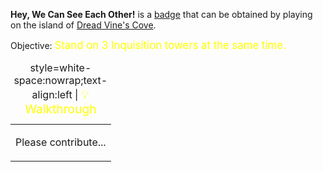 '''Hey, We Can See Each Other!''' is a [[Badges|badge]] that can be obtained by playing on the island of [[Dread Vine's Cove]].

Objective: <big style="color:yellow">Stand on 3 Inquisition towers at the same time.</big>

{| class="mw-collapsible mw-collapsed"
|+ style=white-space:nowrap;text-align:left | <big style="color:yellow">💡 Walkthrough</big>
|-
| Please contribute...
|}